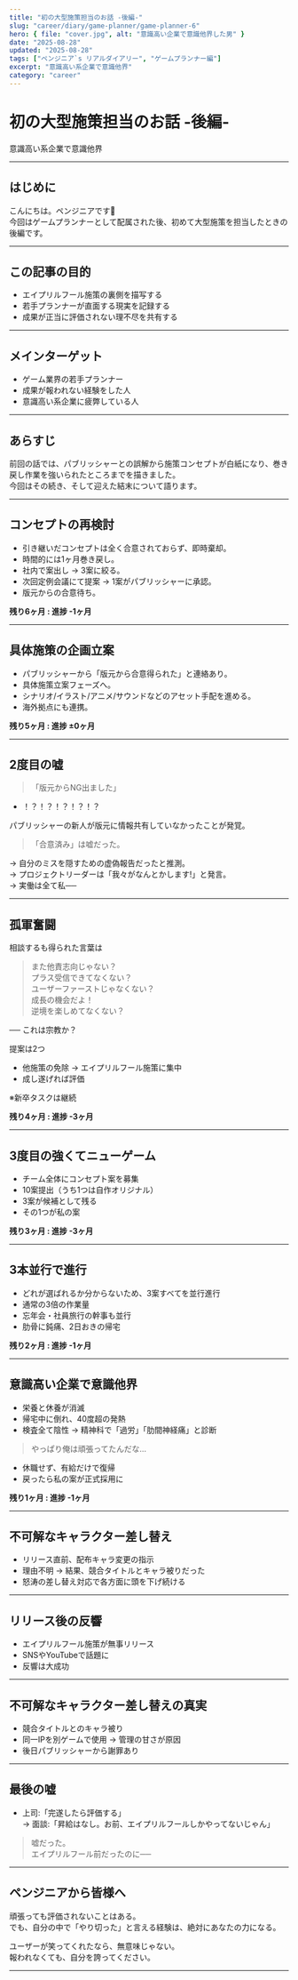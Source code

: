 ```yaml
---
title: "初の大型施策担当のお話 -後編-"
slug: "career/diary/game-planner/game-planner-6"
hero: { file: "cover.jpg", alt: "意識高い企業で意識他界した男" }
date: "2025-08-28"
updated: "2025-08-28"
tags: ["ペンジニア`s リアルダイアリー", "ゲームプランナー編"]
excerpt: "意識高い系企業で意識他界"
category: "career"
---
```


# 初の大型施策担当のお話 -後編-

意識高い系企業で意識他界

---

## はじめに

こんにちは。ペンジニアです🐧  
今回はゲームプランナーとして配属された後、初めて大型施策を担当したときの後編です。

---

## この記事の目的

- エイプリルフール施策の裏側を描写する  
- 若手プランナーが直面する現実を記録する  
- 成果が正当に評価されない理不尽を共有する  

---

## メインターゲット

- ゲーム業界の若手プランナー  
- 成果が報われない経験をした人  
- 意識高い系企業に疲弊している人  

---

## あらすじ

前回の話では、パブリッシャーとの誤解から施策コンセプトが白紙になり、巻き戻し作業を強いられたところまでを描きました。  
今回はその続き、そして迎えた結末について語ります。

---

## コンセプトの再検討

- 引き継いだコンセプトは全く合意されておらず、即時棄却。
- 時間的には1ヶ月巻き戻し。
- 社内で案出し → 3案に絞る。
- 次回定例会議にて提案 → 1案がパブリッシャーに承認。
- 版元からの合意待ち。

**残り6ヶ月 : 進捗 -1ヶ月**

---

## 具体施策の企画立案

- パブリッシャーから「版元から合意得られた」と連絡あり。
- 具体施策立案フェーズへ。
- シナリオ/イラスト/アニメ/サウンドなどのアセット手配を進める。
- 海外拠点にも連携。

**残り5ヶ月 : 進捗 ±0ヶ月**

---

## 2度目の嘘

> 「版元からNG出ました」

- ！？！？！？！？！？

パブリッシャーの新人が版元に情報共有していなかったことが発覚。

> 「合意済み」は嘘だった。

→ 自分のミスを隠すための虚偽報告だったと推測。  
→ プロジェクトリーダーは「我々がなんとかします!」と発言。  
→ 実働は全て私──

---

## 孤軍奮闘

相談するも得られた言葉は

> また他責志向じゃない？  
> プラス受信できてなくない？  
> ユーザーファーストじゃなくない？  
> 成長の機会だよ！  
> 逆境を楽しめてなくない？

── これは宗教か？

提案は2つ

- 他施策の免除 → エイプリルフール施策に集中
- 成し遂げれば評価

※新卒タスクは継続

**残り4ヶ月 : 進捗 -3ヶ月**

---

## 3度目の強くてニューゲーム

- チーム全体にコンセプト案を募集
- 10案提出（うち1つは自作オリジナル）
- 3案が候補として残る
- その1つが私の案

**残り3ヶ月 : 進捗 -3ヶ月**

---

## 3本並行で進行

- どれが選ばれるか分からないため、3案すべてを並行進行
- 通常の3倍の作業量
- 忘年会・社員旅行の幹事も並行
- 肋骨に鈍痛、2日おきの帰宅

**残り2ヶ月 : 進捗 -1ヶ月**

---

## 意識高い企業で意識他界

- 栄養と休養が消滅
- 帰宅中に倒れ、40度超の発熱
- 検査全て陰性 → 精神科で「過労」「肋間神経痛」と診断

> やっぱり俺は頑張ってたんだな…

- 休職せず、有給だけで復帰
- 戻ったら私の案が正式採用に

**残り1ヶ月 : 進捗 -1ヶ月**

---

## 不可解なキャラクター差し替え

- リリース直前、配布キャラ変更の指示
- 理由不明 → 結果、競合タイトルとキャラ被りだった
- 怒涛の差し替え対応で各方面に頭を下げ続ける

---

## リリース後の反響

- エイプリルフール施策が無事リリース
- SNSやYouTubeで話題に
- 反響は大成功

---

## 不可解なキャラクター差し替えの真実

- 競合タイトルとのキャラ被り
- 同一IPを別ゲームで使用 → 管理の甘さが原因
- 後日パブリッシャーから謝罪あり

---

## 最後の嘘

- 上司:「完遂したら評価する」  
→ 面談:「昇給はなし。お前、エイプリルフールしかやってないじゃん」

> 嘘だった。  
> エイプリルフール前だったのに──

---

## ペンジニアから皆様へ

頑張っても評価されないことはある。  
でも、自分の中で「やり切った」と言える経験は、絶対にあなたの力になる。  

ユーザーが笑ってくれたなら、無意味じゃない。  
報われなくても、自分を誇ってください。

---


